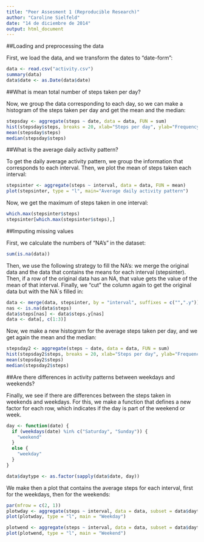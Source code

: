 ```yaml
---
title: "Peer Assesment 1 (Reproducible Research)"
author: "Caroline Sielfeld"
date: "14 de diciembre de 2014"
output: html_document
---
```

##Loading and preprocessing the data

First, we load the data, and we transform the dates to "date-form":
```r
data <- read.csv("activity.csv")
summary(data)
data$date <- as.Date(data$date)
```

##What is mean total number of steps taken per day?

Now, we group the data corresponding to each day, so we can make a histogram of the steps taken per day and get the mean and the median:

```r
stepsday <- aggregate(steps ~ date, data = data, FUN = sum)
hist(stepsday$steps, breaks = 20, xlab="Steps per day", ylab="Frequency", main="Histogram of steps per day")
mean(stepsday$steps)
median(stepsday$steps)
```

##What is the average daily activity pattern?

To get the daily average activity pattern, we group the information that corresponds to each interval. Then, we plot the mean of steps taken each interval:

```r
stepsinter <- aggregate(steps ~ interval, data = data, FUN = mean)
plot(stepsinter, type = "l", main="Average daily activity pattern")
```

Now, we get the maximum of steps taken in one interval:

```r
which.max(stepsinter$steps)
stepsinter[which.max(stepsinter$steps),]
```

##Imputing missing values

First, we calculate the numbers of "NA's" in the dataset:

```r
sum(is.na(data))
```

Then, we use the following strategy to fill the NA's: we merge the original data and the data that contains the means for each interval (stepsinter). Then, if a row of the original data has an NA, that value gets the value of the mean of that interval. Finally, we "cut" the column again to get the original data but with the NA`s filled in:

```r
data <- merge(data, stepsinter, by = "interval", suffixes = c("",".y"))
nas <- is.na(data$steps)
data$steps[nas] <- data$steps.y[nas]
data <- data[, c(1:3)]
```

Now, we make a new histogram for the average steps taken per day, and we get again the mean and the median:

```r
stepsday2 <- aggregate(steps ~ date, data = data, FUN = sum)
hist(stepsday2$steps, breaks = 20, xlab="Steps per day", ylab="Frequency", main="Histogram of steps per day")
mean(stepsday2$steps)
median(stepsday2$steps)
```

##Are there differences in activity patterns between weekdays and weekends?

Finally, we see if there are differences between the steps taken in weekends and weekdays. For this, we make a function that defines a new factor for each row, which indicates if the day is part of the weekend or week. 
```r
day <- function(date) {
  if (weekdays(date) %in% c("Saturday", "Sunday")) {
    "weekend"
  } 
  else {
    "weekday"
  }
}

data$daytype <- as.factor(sapply(data$date, day))

```

We make then a plot that contains the average steps for each interval, first for the weekdays, then for the weekends:

```r

par(mfrow = c(2, 1))
plotwday <- aggregate(steps ~ interval, data = data, subset = data$daytype =="weekday" , FUN = mean)
plot(plotwday, type = "l", main = "Weekday")

plotwend <- aggregate(steps ~ interval, data = data, subset = data$daytype =="weekend" , FUN = mean)
plot(plotwend, type = "l", main = "Weekend")

```

